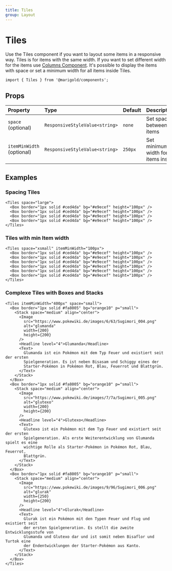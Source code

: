 ```yaml
---
title: Tiles
group: Layout
---
```


# Tiles

Use the Tiles component if you want to layout some items in a responsive way. Tiles is for items with the same width. If you want to set different width for the items use [Columns Component](../columns).
It's possible to display the items with space or set a minimum width for all items inside Tiles.

<Tiles space="small" itemMinWidth="200px">
  <Box border="1px solid #ced4da" bg="#e9ecef" height="100px" />
  <Box border="1px solid #ced4da" bg="#e9ecef" height="100px" />
  <Box border="1px solid #ced4da" bg="#e9ecef" height="100px" />
  <Box border="1px solid #ced4da" bg="#e9ecef" height="100px" />
  <Box border="1px solid #ced4da" bg="#e9ecef" height="100px" />
  <Box border="1px solid #ced4da" bg="#e9ecef" height="100px" />
</Tiles>

```tsx onlyCode
import { Tiles } from '@marigold/components';
```

## Props

| Property                  | Type                           | Default | Description                            |
| :------------------------ | :----------------------------- | :------ | :------------------------------------- |
| `space` (optional)        | `ResponsiveStyleValue<string>` | `none`  | Set space between items                |
| `itemMinWidth` (optional) | `ResponsiveStyleValue<string>` | `250px` | Set minimum width for all items inside |

## Examples

### Spacing Tiles

```tsx expandCode
<Tiles space="large">
  <Box border="1px solid #ced4da" bg="#e9ecef" height="100px" />
  <Box border="1px solid #ced4da" bg="#e9ecef" height="100px" />
  <Box border="1px solid #ced4da" bg="#e9ecef" height="100px" />
  <Box border="1px solid #ced4da" bg="#e9ecef" height="100px" />
</Tiles>
```

### Tiles with min Item width

```tsx
<Tiles space="xsmall" itemMinWidth="100px">
  <Box border="1px solid #ced4da" bg="#e9ecef" height="100px" />
  <Box border="1px solid #ced4da" bg="#e9ecef" height="100px" />
  <Box border="1px solid #ced4da" bg="#e9ecef" height="100px" />
  <Box border="1px solid #ced4da" bg="#e9ecef" height="100px" />
  <Box border="1px solid #ced4da" bg="#e9ecef" height="100px" />
  <Box border="1px solid #ced4da" bg="#e9ecef" height="100px" />
</Tiles>
```

### Complexe Tiles with Boxes and Stacks

```tsx
<Tiles itemMinWidth="400px" space="small">
  <Box border="1px solid #fa8005" bg="orange10" p="small">
    <Stack space="medium" align="center">
      <Image
        src="https://www.pokewiki.de/images/6/63/Sugimori_004.png"
        alt="glumanda"
        width={200}
        height={200}
      />
      <Headline level="4">Glumanda</Headline>
      <Text>
        Glumanda ist ein Pokémon mit dem Typ Feuer und existiert seit der ersten
        Spielgeneration. Es ist neben Bisasam und Schiggy eines der
        Starter-Pokémon in Pokémon Rot, Blau, Feuerrot und Blattgrün.
      </Text>
    </Stack>
  </Box>
  <Box border="1px solid #fa8005" bg="orange10" p="small">
    <Stack space="medium" align="center">
      <Image
        src="https://www.pokewiki.de/images/7/7a/Sugimori_005.png"
        alt="glutexo"
        width={200}
        height={200}
      />
      <Headline level="4">Glutexo</Headline>
      <Text>
        Glutexo ist ein Pokémon mit dem Typ Feuer und existiert seit der ersten
        Spielgeneration. Als erste Weiterentwicklung von Glumanda spielt es eine
        wichtige Rolle als Starter-Pokémon in Pokémon Rot, Blau, Feuerrot,
        Blattgrün.
      </Text>
    </Stack>
  </Box>
  <Box border="1px solid #fa8005" bg="orange10" p="small">
    <Stack space="medium" align="center">
      <Image
        src="https://www.pokewiki.de/images/9/96/Sugimori_006.png"
        alt="glurak"
        width={250}
        height={200}
      />
      <Headline level="4">Glurak</Headline>
      <Text>
        Glurak ist ein Pokémon mit den Typen Feuer und Flug und existiert seit
        der ersten Spielgeneration. Es stellt die zweite Entwicklungsstufe von
        Glumanda und Glutexo dar und ist somit neben Bisaflor und Turtok eine
        der Endentwicklungen der Starter-Pokémon aus Kanto.
      </Text>
    </Stack>
  </Box>
</Tiles>
```
